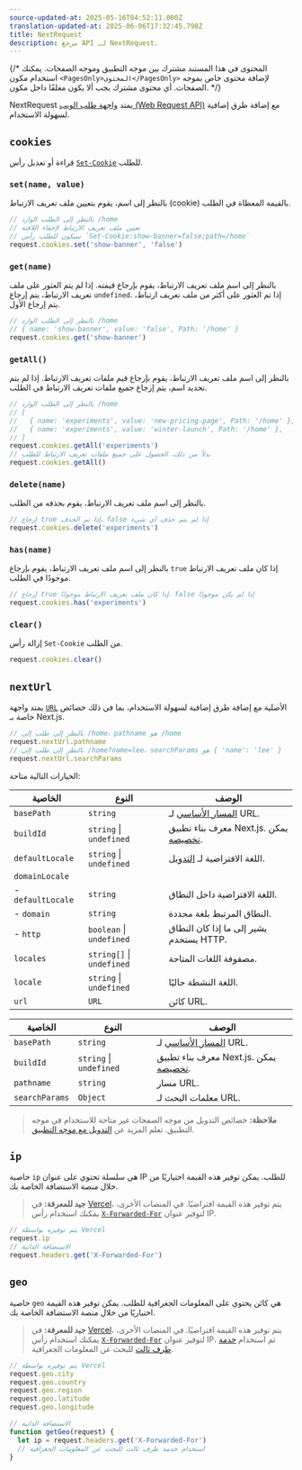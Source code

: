 ```yaml
---
source-updated-at: 2025-05-16T04:52:11.000Z
translation-updated-at: 2025-06-06T17:32:45.798Z
title: NextRequest
description: مرجع API لـ NextRequest.
---
```


{/* المحتوى في هذا المستند مشترك بين موجه التطبيق وموجه الصفحات. يمكنك استخدام مكون `<PagesOnly>المحتوى</PagesOnly>` لإضافة محتوى خاص بموجه الصفحات. أي محتوى مشترك يجب ألا يكون مغلفًا داخل مكون. */}

NextRequest يمتد [واجهة طلب الويب (Web Request API)](https://developer.mozilla.org/docs/Web/API/Request) مع إضافة طرق إضافية لسهولة الاستخدام.

## `cookies`

قراءة أو تعديل رأس [`Set-Cookie`](https://developer.mozilla.org/docs/Web/HTTP/Headers/Set-Cookie) للطلب.

### `set(name, value)`

بالنظر إلى اسم، يقوم بتعيين ملف تعريف الارتباط (cookie) بالقيمة المعطاة في الطلب.

```ts
// بالنظر إلى الطلب الوارد /home
// تعيين ملف تعريف الارتباط لإخفاء اللافتة
// سيكون للطلب رأس `Set-Cookie:show-banner=false;path=/home`
request.cookies.set('show-banner', 'false')
```

### `get(name)`

بالنظر إلى اسم ملف تعريف الارتباط، يقوم بإرجاع قيمته. إذا لم يتم العثور على ملف تعريف الارتباط، يتم إرجاع `undefined`. إذا تم العثور على أكثر من ملف تعريف ارتباط، يتم إرجاع الأول.

```ts
// بالنظر إلى الطلب الوارد /home
// { name: 'show-banner', value: 'false', Path: '/home' }
request.cookies.get('show-banner')
```

### `getAll()`

بالنظر إلى اسم ملف تعريف الارتباط، يقوم بإرجاع قيم ملفات تعريف الارتباط. إذا لم يتم تحديد اسم، يتم إرجاع جميع ملفات تعريف الارتباط في الطلب.

```ts
// بالنظر إلى الطلب الوارد /home
// [
//   { name: 'experiments', value: 'new-pricing-page', Path: '/home' },
//   { name: 'experiments', value: 'winter-launch', Path: '/home' },
// ]
request.cookies.getAll('experiments')
// بدلاً من ذلك، الحصول على جميع ملفات تعريف الارتباط للطلب
request.cookies.getAll()
```

### `delete(name)`

بالنظر إلى اسم ملف تعريف الارتباط، يقوم بحذفه من الطلب.

```ts
// إرجاع true إذا تم الحذف، false إذا لم يتم حذف أي شيء
request.cookies.delete('experiments')
```

### `has(name)`

بالنظر إلى اسم ملف تعريف الارتباط، يقوم بإرجاع `true` إذا كان ملف تعريف الارتباط موجودًا في الطلب.

```ts
// إرجاع true إذا كان ملف تعريف الارتباط موجودًا، false إذا لم يكن موجودًا
request.cookies.has('experiments')
```

### `clear()`

إزالة رأس `Set-Cookie` من الطلب.

```ts
request.cookies.clear()
```

## `nextUrl`

يمتد واجهة [`URL`](https://developer.mozilla.org/docs/Web/API/URL) الأصلية مع إضافة طرق إضافية لسهولة الاستخدام، بما في ذلك خصائص خاصة بـ Next.js.

```ts
// بالنظر إلى طلب إلى /home، pathname هو /home
request.nextUrl.pathname
// بالنظر إلى طلب إلى /home?name=lee، searchParams هو { 'name': 'lee' }
request.nextUrl.searchParams
```

الخيارات التالية متاحة:

<PagesOnly>

| الخاصية          | النوع                      | الوصف                                                                                                                     |
| ----------------- | ------------------------- | ------------------------------------------------------------------------------------------------------------------------------- |
| `basePath`        | `string`                  | [المسار الأساسي](/docs/pages/api-reference/next-config-js/basePath) لـ URL.                                                  |
| `buildId`         | `string` \| `undefined`   | معرف بناء تطبيق Next.js. يمكن [تخصيصه](/docs/pages/api-reference/next-config-js/generateBuildId). |
| `defaultLocale`   | `string` \| `undefined`   | اللغة الافتراضية لـ [التدويل](/docs/pages/building-your-application/routing/internationalization).              |
| `domainLocale`    |                           |                                                                                                                                 |
| - `defaultLocale` | `string`                  | اللغة الافتراضية داخل النطاق.                                                                                             |
| - `domain`        | `string`                  | النطاق المرتبط بلغة محددة.                                                                                   |
| - `http`          | `boolean` \| `undefined`  | يشير إلى ما إذا كان النطاق يستخدم HTTP.                                                                                          |
| `locales`         | `string[]` \| `undefined` | مصفوفة اللغات المتاحة.                                                                                                  |
| `locale`          | `string` \| `undefined`   | اللغة النشطة حاليًا.                                                                                                    |
| `url`             | `URL`                     | كائن URL.                                                                                                                 |

</PagesOnly>

<AppOnly>

| الخاصية       | النوع                    | الوصف                                                                                                                   |
| -------------- | ----------------------- | ----------------------------------------------------------------------------------------------------------------------------- |
| `basePath`     | `string`                | [المسار الأساسي](/docs/app/api-reference/next-config-js/basePath) لـ URL.                                                  |
| `buildId`      | `string` \| `undefined` | معرف بناء تطبيق Next.js. يمكن [تخصيصه](/docs/app/api-reference/next-config-js/generateBuildId). |
| `pathname`     | `string`                | مسار URL.                                                                                                      |
| `searchParams` | `Object`                | معلمات البحث لـ URL.                                                                                             |

> **ملاحظة:** خصائص التدويل من موجه الصفحات غير متاحة للاستخدام في موجه التطبيق. تعلم المزيد عن [التدويل مع موجه التطبيق](/docs/app/building-your-application/routing/internationalization).

</AppOnly>

## `ip`

خاصية `ip` هي سلسلة تحتوي على عنوان IP للطلب. يمكن توفير هذه القيمة اختياريًا من خلال منصة الاستضافة الخاصة بك.

> **جيد للمعرفة:** في [Vercel](https://vercel.com/docs/frameworks/nextjs?utm_source=next-site&utm_medium=docs&utm_campaign=next-website)، يتم توفير هذه القيمة افتراضيًا. في المنصات الأخرى، يمكنك استخدام رأس [`X-Forwarded-For`](https://developer.mozilla.org/docs/Web/HTTP/Headers/X-Forwarded-For) لتوفير عنوان IP.

```ts
// يتم توفيره بواسطة Vercel
request.ip
// الاستضافة الذاتية
request.headers.get('X-Forwarded-For')
```

## `geo`

خاصية `geo` هي كائن يحتوي على المعلومات الجغرافية للطلب. يمكن توفير هذه القيمة اختياريًا من خلال منصة الاستضافة الخاصة بك.

> **جيد للمعرفة:** في [Vercel](https://vercel.com/docs/frameworks/nextjs?utm_source=next-site&utm_medium=docs&utm_campaign=next-website)، يتم توفير هذه القيمة افتراضيًا. في المنصات الأخرى، يمكنك استخدام رأس [`X-Forwarded-For`](https://developer.mozilla.org/docs/Web/HTTP/Headers/X-Forwarded-For) لتوفير عنوان IP، ثم استخدام [خدمة طرف ثالث](https://ip-api.com/) للبحث عن المعلومات الجغرافية.

```ts
// يتم توفيره بواسطة Vercel
request.geo.city
request.geo.country
request.geo.region
request.geo.latitude
request.geo.longitude

// الاستضافة الذاتية
function getGeo(request) {
  let ip = request.headers.get('X-Forwarded-For')
  // استخدام خدمة طرف ثالث للبحث عن المعلومات الجغرافية
}
```